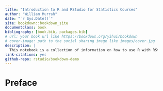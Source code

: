 ```yaml
--- 
title: "Introduction to R and RStudio for Statistics Courses"
author: "William Murrah"
date: "`r Sys.Date()`"
site: bookdown::bookdown_site
documentclass: book
bibliography: [book.bib, packages.bib]
# url: your book url like https://bookdown.org/yihui/bookdown
# cover-image: path to the social sharing image like images/cover.jpg
description: |
  This notebook is a collection of information on how to use R with RStudio. It describes how to install both programs, and how to use them for introductory statistics courses.
link-citations: yes
github-repo: rstudio/bookdown-demo
---
```


# Preface{-}
